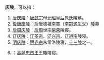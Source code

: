 '''庆陵'''，可以指：
#[[唐庆陵|唐庆陵]]：[[唐懿宗|唐懿宗]]母[[元昭皇后|元昭皇后]]晁氏陵墓。
#[[李霓|後唐慶陵]]：后唐德祖[[李霓|李霓]]（[[唐明宗|李嗣源]]生父）陵墓
#[[后周庆陵|后周庆陵]]：[[后周|后周]]世宗[[周世宗|柴荣]]陵寝。
#[[辽庆陵|辽庆陵]]：[[辽圣宗|辽圣宗]]、[[辽兴宗|辽兴宗]]、[[辽道宗|辽道宗]]陵寝。
#[[明庆陵|明庆陵]]：[[明光宗|明光宗]]朱常洛陵寝，[[明十三陵|十三陵]]之一。
#{{link-ko|高麗慶陵|경릉 (고려 충렬왕)}}：[[高麗忠烈王|高麗忠烈王]]王賰陵寝。
{{Disambig|Cat=二字墓葬建筑消歧义}}